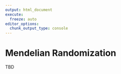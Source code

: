 ```yaml
---
output: html_document
execute: 
  freeze: auto
editor_options: 
  chunk_output_type: console
---
```


# Mendelian Randomization {.unnumbered}

TBD
